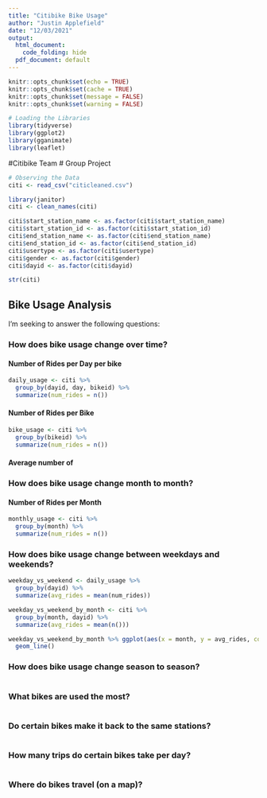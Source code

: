 ---
title: "Citibike Bike Usage"
author: "Justin Applefield"
date: "12/03/2021"
output: 
  html_document:
    code_folding: hide  
  pdf_document: default
---

```{r setup, include=FALSE}
knitr::opts_chunk$set(echo = TRUE)
knitr::opts_chunk$set(cache = TRUE)
knitr::opts_chunk$set(message = FALSE)
knitr::opts_chunk$set(warning = FALSE)
```

```{r, cache=FALSE}
# Loading the Libraries
library(tidyverse)
library(ggplot2)
library(gganimate)
library(leaflet)
```

#Citibike Team # Group Project  
```{r}
# Observing the Data
citi <- read_csv("citicleaned.csv")

library(janitor)
citi <- clean_names(citi)

citi$start_station_name <- as.factor(citi$start_station_name)
citi$start_station_id <- as.factor(citi$start_station_id)
citi$end_station_name <- as.factor(citi$end_station_name)
citi$end_station_id <- as.factor(citi$end_station_id)
citi$usertype <- as.factor(citi$usertype)
citi$gender <- as.factor(citi$gender)
citi$dayid <- as.factor(citi$dayid)

str(citi)
```

## Bike Usage Analysis 

I'm seeking to answer the following questions:

### How does bike usage change over time?

#### Number of Rides per Day per bike
```{r}
daily_usage <- citi %>%
  group_by(dayid, day, bikeid) %>%
  summarize(num_rides = n())
```

#### Number of Rides per Bike
```{r}
bike_usage <- citi %>%
  group_by(bikeid) %>%
  summarize(num_rides = n())
```

#### Average number of 

### How does bike usage change month to month?

#### Number of Rides per Month
```{r}
monthly_usage <- citi %>%
  group_by(month) %>%
  summarize(num_rides = n())
```

### How does bike usage change between weekdays and weekends?
```{r}
weekday_vs_weekend <- daily_usage %>%
  group_by(dayid) %>%
  summarize(avg_rides = mean(num_rides))

weekday_vs_weekend_by_month <- citi %>%
  group_by(month, dayid) %>%
  summarize(avg_rides = mean(n()))

weekday_vs_weekend_by_month %>% ggplot(aes(x = month, y = avg_rides, color = dayid)) +
  geom_line()
```

### How does bike usage change season to season?
```{r}

```

### What bikes are used the most?
```{r}

```

### Do certain bikes make it back to the same stations?
```{r}

```

### How many trips do certain bikes take per day?
```{r}

```

### Where do bikes travel (on a map)?
```{r}

```


